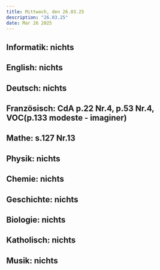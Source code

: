 ```yaml
---
title: Mittwoch, den 26.03.25
description: "26.03.25"
date: Mar 26 2025
---
```

## Informatik: nichts
## English: nichts
## Deutsch: nichts
## Französisch: CdA p.22 Nr.4, p.53 Nr.4, VOC(p.133 modeste - imaginer)
## Mathe: s.127 Nr.13
## Physik: nichts
## Chemie: nichts
## Geschichte: nichts
## Biologie: nichts
## Katholisch: nichts
## Musik: nichts